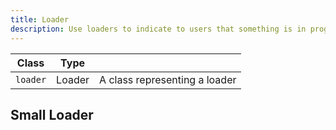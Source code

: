 ```yaml
---
title: Loader
description: Use loaders to indicate to users that something is in progress and still needs to complete.
---
```


| Class            | Type    |                                                 |
| ---------------- | ------- | ----------------------------------------------- |
| `loader`         | Loader  | A class representing a loader                   |

<Preview center>
  <div class="loader"></div>
</Preview>

## Small Loader

<Preview center>
    <div class="loader is-small"></div>
</Preview>